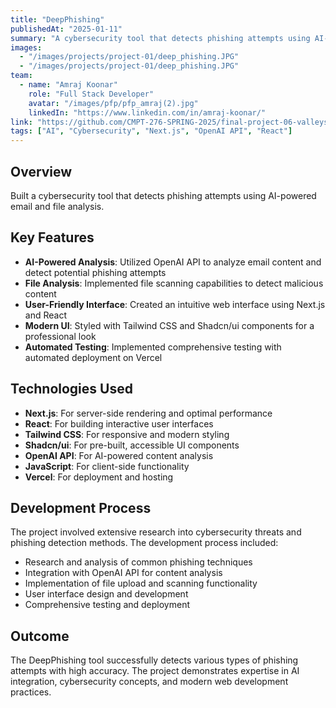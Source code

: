 ```yaml
---
title: "DeepPhishing"
publishedAt: "2025-01-11"
summary: "A cybersecurity tool that detects phishing attempts using AI-powered email and file analysis."
images:
  - "/images/projects/project-01/deep_phishing.JPG"
  - "/images/projects/project-01/deep_phishing.JPG"
team:
  - name: "Amraj Koonar"
    role: "Full Stack Developer"
    avatar: "/images/pfp/pfp_amraj(2).jpg"
    linkedIn: "https://www.linkedin.com/in/amraj-koonar/"
link: "https://github.com/CMPT-276-SPRING-2025/final-project-06-valleys"
tags: ["AI", "Cybersecurity", "Next.js", "OpenAI API", "React"]
---
```


## Overview

Built a cybersecurity tool that detects phishing attempts using AI-powered email and file analysis.

## Key Features

- **AI-Powered Analysis**: Utilized OpenAI API to analyze email content and detect potential phishing attempts
- **File Analysis**: Implemented file scanning capabilities to detect malicious content
- **User-Friendly Interface**: Created an intuitive web interface using Next.js and React
- **Modern UI**: Styled with Tailwind CSS and Shadcn/ui components for a professional look
- **Automated Testing**: Implemented comprehensive testing with automated deployment on Vercel

## Technologies Used

- **Next.js**: For server-side rendering and optimal performance
- **React**: For building interactive user interfaces
- **Tailwind CSS**: For responsive and modern styling
- **Shadcn/ui**: For pre-built, accessible UI components
- **OpenAI API**: For AI-powered content analysis
- **JavaScript**: For client-side functionality
- **Vercel**: For deployment and hosting

## Development Process

The project involved extensive research into cybersecurity threats and phishing detection methods. The development process included:

- Research and analysis of common phishing techniques
- Integration with OpenAI API for content analysis
- Implementation of file upload and scanning functionality
- User interface design and development
- Comprehensive testing and deployment

## Outcome

The DeepPhishing tool successfully detects various types of phishing attempts with high accuracy. The project demonstrates expertise in AI integration, cybersecurity concepts, and modern web development practices. 